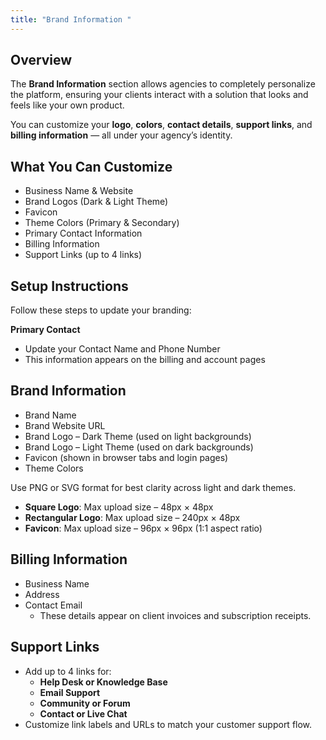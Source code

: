 ```yaml
---
title: "Brand Information "
---
```


## **Overview**

The **Brand Information** section allows agencies to completely personalize the platform, ensuring your clients interact with a solution that looks and feels like your own product.

You can customize your **logo**, **colors**, **contact details**, **support links**, and **billing information** — all under your agency’s identity.

## **What You Can Customize**

- Business Name & Website
- Brand Logos (Dark & Light Theme)
- Favicon
- Theme Colors (Primary & Secondary)
- Primary Contact Information
- Billing Information
- Support Links (up to 4 links)

## **Setup Instructions**

Follow these steps to update your branding:


**Primary Contact**

- Update your Contact Name and Phone Number
- This information appears on the billing and account pages

## **Brand Information**

- Brand Name
- Brand Website URL
- Brand Logo – Dark Theme (used on light backgrounds)
- Brand Logo – Light Theme (used on dark backgrounds)
- Favicon (shown in browser tabs and login pages)
- Theme Colors

<Note>
  Use PNG or SVG format for best clarity across light and dark themes.

  - **Square Logo**: Max upload size – 48px × 48px
  - **Rectangular Logo**: Max upload size – 240px × 48px
  - **Favicon**: Max upload size – 96px × 96px (1:1 aspect ratio)
</Note>

## **Billing Information**

- Business Name
- Address
- Contact Email
  - These details appear on client invoices and subscription receipts.

## **Support Links**

- Add up to 4 links for:
  - **Help Desk or Knowledge Base**
  - **Email Support**
  - **Community or Forum**
  - **Contact or Live Chat**
- Customize link labels and URLs to match your customer support flow.